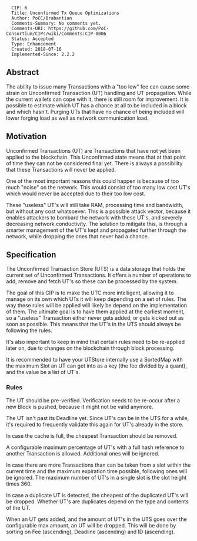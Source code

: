 <pre>
  CIP: 6
  Title: Unconfirmed Tx Queue Optimizations
  Author: PoCC/Brabantian
  Comments-Summary: No comments yet.
  Comments-URI: https://github.com/PoC-Consortium/CIPs/wiki/Comments:CIP-0006
  Status: Accepted
  Type: Enhancement
  Created: 2018-07-16
  Implemented-Since: 2.2.2
</pre>

==Abstract==

The ability to issue many Transactions with a "too low" fee can cause
some strain on Unconfirmed Transaction (UT) handling and UT
propagation. While the current wallets can cope with it, there is
still room for improvement. It is possible to estimate which UT has a
chance at all to be included in a block and which hasn't. Purging UTs
that have no chance of being included will lower forging load as well
as network communication load.

==Motivation==

Unconfirmed Transactions (UT) are Transactions that have not yet been applied
to the blockchain. This Unconfirmed state means that at that point of time
they can not be considered final yet. There is always a possibility that
these Transactions will never be applied.

One of the most important reasons this could happen is because of too much
"noise" on the network. This would consist of too many low cost UT's
which would never be accepted due to their too low cost.

These "useless" UT's will still take RAM, processing time
and bandwidth, but without any cost whatsoever. This is a possible
attack vector, because it enables attackers to bombard the network with
these UT's, and severely decreasing network conductivity. The solution
to mitigate this, is through a smarter management of the UT's kept and
propagated further through the network, while dropping the ones that never
had a chance.

==Specification==

The Unconfirmed Transaction Store (UTS) is a data storage that holds the
current set of Unconfirmed Transactions. It offers a number of operations
to add, remove and fetch UT's so these can be processed by the system.

The goal of this CIP is to make the UTC more intelligent, allowing it to manage
on its own which UTs it will keep depending on a set of rules. The way these
rules will be applied will likely be depend on the implementation of them.
The ultimate goal is to have them applied at the earliest moment, so
a "useless" Transaction either never gets added, or gets kicked out
as soon as possible. This means that the UT's in the UTS should always
be following the rules.

It's also important to keep in mind that certain rules
need to be re-applied later on, due to changes on the blockchain through
block processing.

It is recommended to have your UTStore internally use a SortedMap with
the maximum Slot an UT can get into as a key (the fee divided by a quant),
and the value be a list of UT's.

===Rules===

The UT should be pre-verified. Verification needs to be re-occur after
a new Block is pushed, because it might not be valid anymore.

The UT isn't past its Deadline yet. Since UT's can be in the UTS for a while,
it's required to frequently validate this again for UT's already in the store.

In case the cache is full, the cheapest Transaction should be removed.

A configurable maximum percentage of UT's with a full hash reference to
another Transaction is allowed. Additional ones will be ignored.

In case there are more Transactions than can be taken from a slot
within the current time and the maximum expiration time possible,
following ones will be ignored. The maximum number of UT's in a single slot
is the slot height times 360.

In case a duplicate UT is detected, the cheapest of the duplicated UT's
will be dropped. Whether UT's are duplicates depend on the type and contents
of the UT.

When an UT gets added, and the amount of UT's in the UTS goes over the
configurable max amount, an UT will be dropped. This will be done by
sorting on Fee (ascending), Deadline (ascending) and ID (ascending).